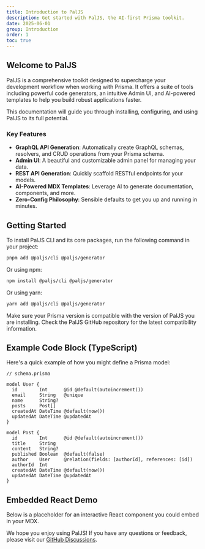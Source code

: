```yaml
---
title: Introduction to PalJS
description: Get started with PalJS, the AI-first Prisma toolkit.
date: 2025-06-01
group: Introduction
order: 1
toc: true
---
```


## Welcome to PalJS

PalJS is a comprehensive toolkit designed to supercharge your development workflow when working with Prisma. It offers a suite of tools including powerful code generators, an intuitive Admin UI, and AI-powered templates to help you build robust applications faster.

This documentation will guide you through installing, configuring, and using PalJS to its full potential.

### Key Features

- **GraphQL API Generation**: Automatically create GraphQL schemas, resolvers, and CRUD operations from your Prisma schema.
- **Admin UI**: A beautiful and customizable admin panel for managing your data.
- **REST API Generation**: Quickly scaffold RESTful endpoints for your models.
- **AI-Powered MDX Templates**: Leverage AI to generate documentation, components, and more.
- **Zero-Config Philosophy**: Sensible defaults to get you up and running in minutes.

## Getting Started

To install PalJS CLI and its core packages, run the following command in your project:

```bash
pnpm add @paljs/cli @paljs/generator
```

Or using npm:

```bash
npm install @paljs/cli @paljs/generator
```

Or using yarn:

```bash
yarn add @paljs/cli @paljs/generator
```

<Callout title="Prisma Version Compatibility">
  Make sure your Prisma version is compatible with the version of PalJS you are
  installing. Check the PalJS GitHub repository for the latest compatibility
  information.
</Callout>

## Example Code Block (TypeScript)

Here's a quick example of how you might define a Prisma model:

```prisma
// schema.prisma

model User {
  id        Int      @id @default(autoincrement())
  email     String   @unique
  name      String?
  posts     Post[]
  createdAt DateTime @default(now())
  updatedAt DateTime @updatedAt
}

model Post {
  id        Int      @id @default(autoincrement())
  title     String
  content   String?
  published Boolean  @default(false)
  author    User     @relation(fields: [authorId], references: [id])
  authorId  Int
  createdAt DateTime @default(now())
  updatedAt DateTime @updatedAt
}
```

## Embedded React Demo

Below is a placeholder for an interactive React component you could embed in your MDX.

<ReactDemo />

We hope you enjoy using PalJS! If you have any questions or feedback, please visit our [GitHub Discussions](https://github.com/paljs/pal/discussions).
